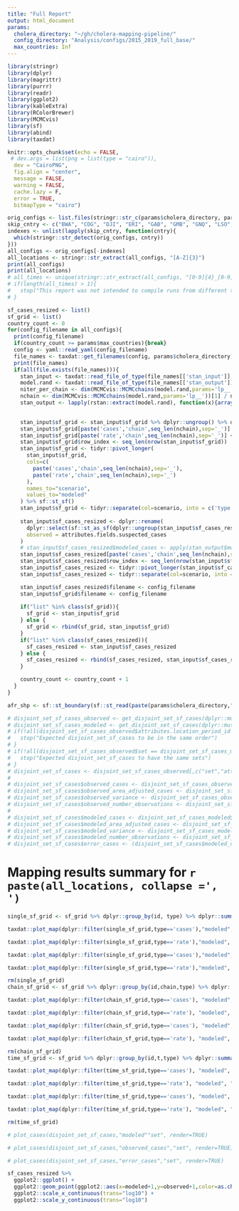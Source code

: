 ```yaml
---
title: "Full Report"
output: html_document
params:
  cholera_directory: "~/gh/cholera-mapping-pipeline/"
  config_directory: "Analysis/configs/2015_2019_full_base/"
  max_countries: Inf
---
```

```r
library(stringr)
library(dplyr)
library(magrittr)
library(purrr)
library(readr)
library(ggplot2)
library(kableExtra)
library(RColorBrewer)
library(MCMCvis)
library(sf)
library(abind)
library(taxdat)

knitr::opts_chunk$set(echo = FALSE,
 # dev.args = list(png = list(type = "cairo")),
  dev = "CairoPNG",
  fig.align = "center",
  message = FALSE,
  warning = FALSE,
  cache.lazy = F,
  error = TRUE,
  bitmapType = "cairo")


```

```r
orig_configs <- list.files(stringr::str_c(params$cholera_directory, params$config_directory), full.names = TRUE)
skip_cntry <- c("BWA", "COG", "DJI", "ERI", "GAB", "GMB", "GNQ", "LSO", "MDG", "NAM", "SEN", "SWZ")
indexes <- unlist(lapply(skip_cntry, function(cntry){
  which(stringr::str_detect(orig_configs, cntry))
}))
all_configs <- orig_configs[-indexes]
all_locations <- stringr::str_extract(all_configs, "[A-Z]{3}")
print(all_configs)
print(all_locations)
# all_times <- unique(stringr::str_extract(all_configs, "[0-9]{4}_[0-9]{4}"))
# if(length(all_times) > 1){
#   stop("This report was not intended to compile runs from different time ranges")
# }

sf_cases_resized <- list()
sf_grid <- list()
country_count <- 0
for(config_filename in all_configs){
  print(config_filename)
  if(country_count >= params$max_countries){break}
  config <- yaml::read_yaml(config_filename)
  file_names <- taxdat::get_filenames(config, params$cholera_directory)
  print(file_names)
  if(all(file.exists(file_names))){
    stan_input <- taxdat::read_file_of_type(file_names[['stan_input']], "stan_input")
    model.rand <- taxdat::read_file_of_type(file_names[['stan_output']], "model.rand")
    niter_per_chain <- dim(MCMCvis::MCMCchains(model.rand,params='lp__',chain_num=1))[1]
    nchain <- dim(MCMCvis::MCMCchains(model.rand,params='lp__'))[1] / niter_per_chain
    stan_output <- lapply(rstan::extract(model.rand), function(x){array(x,c(niter_per_chain, nchain, dim(x)[-1]))})

    
    stan_input$sf_grid <- stan_input$sf_grid %>% dplyr::ungroup() %>% dplyr::select(t,id)
    stan_input$sf_grid[paste('cases','chain',seq_len(nchain),sep='_')] <- apply(stan_output$grid_cases, c(3,2), mean)
    stan_input$sf_grid[paste('rate','chain',seq_len(nchain),sep='_')] <- apply(exp(stan_output$log_lambda), c(3,2), mean)
    stan_input$sf_grid$row_index <- seq_len(nrow(stan_input$sf_grid))
    stan_input$sf_grid <- tidyr::pivot_longer(
      stan_input$sf_grid,
      cols=c(
        paste('cases','chain',seq_len(nchain),sep='_'),
        paste('rate','chain',seq_len(nchain),sep='_')
      ),
      names_to="scenario",
      values_to="modeled"
    ) %>% sf::st_sf()
    stan_input$sf_grid <- tidyr::separate(col=scenario, into = c('type',NA,'chain'),stan_input$sf_grid)
  
    stan_input$sf_cases_resized <- dplyr::rename(
      dplyr::select(sf::st_as_sf(dplyr::ungroup(stan_input$sf_cases_resized)), locationPeriod_id, OC_UID,TL,TR,attributes.fields.suspected_cases),
      observed = attributes.fields.suspected_cases
    )
    # stan_input$sf_cases_resized$modeled_cases <- apply(stan_output$modeled_cases,3,mean)
    stan_input$sf_cases_resized[paste('cases','chain',seq_len(nchain),sep='_')] <- apply(stan_output$modeled_cases, c(3,2), mean)
    stan_input$sf_cases_resized$row_index <- seq_len(nrow(stan_input$sf_cases_resized))
    stan_input$sf_cases_resized <- tidyr::pivot_longer(stan_input$sf_cases_resized,cols=paste('cases','chain',seq_len(nchain),sep='_'),names_to="scenario",values_to="modeled") %>% sf::st_sf()
    stan_input$sf_cases_resized <- tidyr::separate(col=scenario, into = c('type',NA,'chain'),stan_input$sf_cases_resized)

    stan_input$sf_cases_resized$filename <- config_filename
    stan_input$sf_grid$filename <- config_filename
  
    if("list" %in% class(sf_grid)){
      sf_grid <- stan_input$sf_grid
    } else {
      sf_grid <- rbind(sf_grid, stan_input$sf_grid)
    }
    if("list" %in% class(sf_cases_resized)){
      sf_cases_resized <- stan_input$sf_cases_resized
    } else {
      sf_cases_resized <- rbind(sf_cases_resized, stan_input$sf_cases_resized)
    }

    country_count <- country_count + 1
  }
}

afr_shp <- sf::st_boundary(sf::st_read(paste(params$cholera_directory,"Layers/Africa.shp",sep='/')))

# disjoint_set_sf_cases_observed <- get_disjoint_set_sf_cases(dplyr::mutate(sf_cases_resized,attributes.fields.suspected_cases = observed_cases))
# disjoint_set_sf_cases_modeled <- get_disjoint_set_sf_cases(dplyr::mutate(sf_cases_resized,attributes.fields.suspected_cases = modeled_cases))
# if(!all(disjoint_set_sf_cases_observed$attributes.location_period_id == disjoint_set_sf_cases_modeled$attributes.location_period_id,na.rm=TRUE)){
#   stop("Expected disjoint_set_sf_cases to be in the same order")
# }
# if(!all(disjoint_set_sf_cases_observed$set == disjoint_set_sf_cases_modeled$set,na.rm=TRUE)){
#   stop("Expected disjoint_set_sf_cases to have the same sets")
# }
# disjoint_set_sf_cases <- disjoint_set_sf_cases_observed[,c("set","attributes.location_period_id")]
# 
# disjoint_set_sf_cases$observed_cases <- disjoint_set_sf_cases_observed$cases
# disjoint_set_sf_cases$observed_area_adjusted_cases <- disjoint_set_sf_cases_observed$area_adjusted_cases
# disjoint_set_sf_cases$observed_variance <- disjoint_set_sf_cases_observed$variance
# disjoint_set_sf_cases$observed_number_observations <- disjoint_set_sf_cases_observed$observations
# 
# disjoint_set_sf_cases$modeled_cases <- disjoint_set_sf_cases_modeled$cases
# disjoint_set_sf_cases$modeled_area_adjusted_cases <- disjoint_set_sf_cases_modeled$area_adjusted_cases
# disjoint_set_sf_cases$modeled_variance <- disjoint_set_sf_cases_modeled$variance
# disjoint_set_sf_cases$modeled_number_observations <- disjoint_set_sf_cases_modeled$observations
# disjoint_set_sf_cases$error_cases <- (disjoint_set_sf_cases$modeled_cases - disjoint_set_sf_cases$observed_cases)
```

# Mapping results summary for `r paste(all_locations, collapse =', ')`

```r
single_sf_grid <- sf_grid %>% dplyr::group_by(id, type) %>% dplyr::summarize(modeled = mean(modeled), geometry = unique(geom)) %>% dplyr::ungroup()
```

```r
taxdat::plot_map(dplyr::filter(single_sf_grid,type=='cases'),"modeled", facet_column='type', colorscale_type = 'cases', render=TRUE, plot_border = afr_shp)
```

```r
taxdat::plot_map(dplyr::filter(single_sf_grid,type=='rate'),"modeled", facet_column='type', colorscale_type = 'rates', render=TRUE, plot_border = afr_shp)
```

```r
taxdat::plot_map(dplyr::filter(single_sf_grid,type=='cases'),"modeled", facet_column='type', colorscale_type = 'cases', render=TRUE, plot_border = afr_shp, use_log=TRUE)
```

```r
taxdat::plot_map(dplyr::filter(single_sf_grid,type=='rate'),"modeled", facet_column='type', colorscale_type = 'rates', render=TRUE, plot_border = afr_shp, use_log=TRUE)
```

```r
rm(single_sf_grid)
chain_sf_grid <- sf_grid %>% dplyr::group_by(id,chain,type) %>% dplyr::summarize(modeled = mean(modeled), geometry = unique(geom)) %>% dplyr::ungroup()
```

```r
taxdat::plot_map(dplyr::filter(chain_sf_grid,type=='cases'), "modeled", "chain", colorscale_type = 'cases', render=TRUE, plot_border = afr_shp)
```

```r
taxdat::plot_map(dplyr::filter(chain_sf_grid,type=='rate'), "modeled", "chain", colorscale_type = 'rates', render=TRUE, plot_border = afr_shp)
```

```r
taxdat::plot_map(dplyr::filter(chain_sf_grid,type=='cases'), "modeled", "chain", colorscale_type = 'cases', render=TRUE, plot_border = afr_shp, use_log = TRUE)
```

```r
taxdat::plot_map(dplyr::filter(chain_sf_grid,type=='rate'), "modeled", "chain", colorscale_type = 'rates', render=TRUE, plot_border = afr_shp, use_log = TRUE)
```

```r
rm(chain_sf_grid)
time_sf_grid <- sf_grid %>% dplyr::group_by(id,t,type) %>% dplyr::summarize(modeled = mean(modeled), geometry = unique(geom)) %>% dplyr::ungroup()
```

```r
taxdat::plot_map(dplyr::filter(time_sf_grid,type=='cases'), "modeled", "t", colorscale_type = 'cases', render=TRUE, plot_border = afr_shp)
```

```r
taxdat::plot_map(dplyr::filter(time_sf_grid,type=='rate'), "modeled", "t", colorscale_type = 'rates', render=TRUE, plot_border = afr_shp)
```

```r
taxdat::plot_map(dplyr::filter(time_sf_grid,type=='cases'), "modeled", "t", colorscale_type = 'cases', render=TRUE, plot_border = afr_shp, use_log = TRUE)
```

```r
taxdat::plot_map(dplyr::filter(time_sf_grid,type=='rate'), "modeled", "t", colorscale_type = 'rates', render=TRUE, plot_border = afr_shp, use_log = TRUE)
```

```r
rm(time_sf_grid)
```

```r
# plot_cases(disjoint_set_sf_cases,"modeled""set", render=TRUE)
```

```r
# plot_cases(disjoint_set_sf_cases,"observed_cases","set", render=TRUE)
```

```r
# plot_cases(disjoint_set_sf_cases,"error_cases","set", render=TRUE)
```

```r
sf_cases_resized %>%
  ggplot2::ggplot() +
  ggplot2::geom_point(ggplot2::aes(x=modeled+1,y=observed+1,color=as.character(chain))) +
  ggplot2::scale_x_continuous(trans="log10") +
  ggplot2::scale_y_continuous(trans="log10")
```

